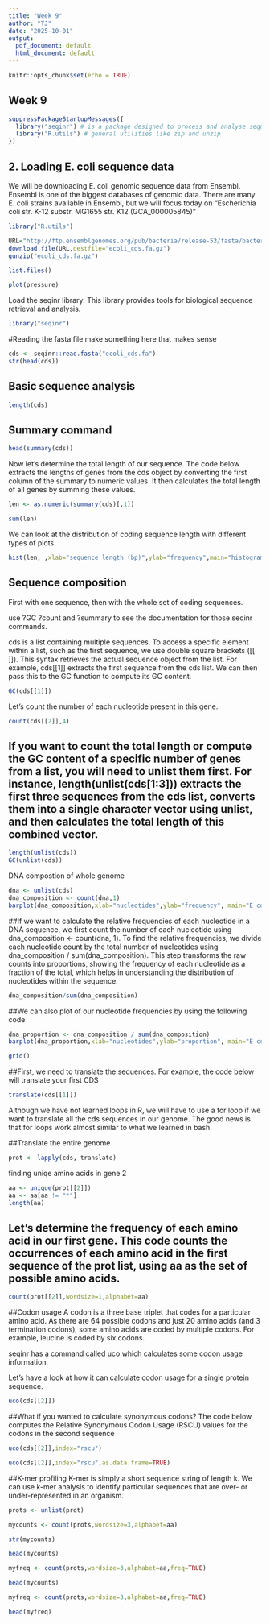 ```yaml
---
title: "Week 9"
author: "TJ"
date: "2025-10-01"
output:
  pdf_document: default
  html_document: default
---
```


```r
knitr::opts_chunk$set(echo = TRUE)
```

## Week 9 



```r
suppressPackageStartupMessages({
  library("seqinr") # is a package designed to process and analyse sequence data.
  library("R.utils") # general utilities like zip and unzip
})
```

## 2. Loading E. coli sequence data

We will be downloading E. coli genomic sequence data from Ensembl. Ensembl is one of the biggest databases of genomic data. There are many E. coli strains available in Ensembl, but we will focus today on “Escherichia coli str. K-12 substr. MG1655 str. K12 (GCA_000005845)”

```r
library("R.utils")

URL="http://ftp.ensemblgenomes.org/pub/bacteria/release-53/fasta/bacteria_0_collection/escherichia_coli_str_k_12_substr_mg1655_gca_000005845/cds/Escherichia_coli_str_k_12_substr_mg1655_gca_000005845.ASM584v2.cds.all.fa.gz"
download.file(URL,destfile="ecoli_cds.fa.gz")
gunzip("ecoli_cds.fa.gz")
```


```r
list.files()
```


```r
plot(pressure)
```

Load the seqinr library: This library provides tools for biological sequence retrieval and analysis.
```r
library("seqinr")
```

#Reading the fasta file 
make something here that makes sense 
```r
cds <- seqinr::read.fasta("ecoli_cds.fa")
str(head(cds))
```
## Basic sequence analysis 
```r
length(cds)
```
## Summary command 
```r
head(summary(cds))
```
Now let's determine the total length of our sequence. The code below extracts the lengths of genes from the cds object by converting the first column of the summary to numeric values. It then calculates the total length of all genes by summing these values.
```r
len <- as.numeric(summary(cds)[,1])

sum(len)
```
We can look at the distribution of coding sequence length with different types of plots.
```r
hist(len, ,xlab="sequence length (bp)",ylab="frequency",main="histogram of coding sequence length")
```
## Sequence composition
First with one sequence, then with the whole set of coding sequences.

use ?GC ?count and ?summary to see the documentation for those seqinr commands.

cds is a list containing multiple sequences. To access a specific element within a list, such as the first sequence, we use double square brackets ([[ ]]). This syntax retrieves the actual sequence object from the list. For example, cds[[1]] extracts the first sequence from the cds list. We can then pass this to the GC function to compute its GC content.
```r
GC(cds[[1]])
```
Let's count the number of each nucleotide present in this gene.
```r
count(cds[[2]],4)
```
## If you want to count the total length or compute the GC content of a specific number of genes from a list, you will need to unlist them first. For instance, length(unlist(cds[1:3])) extracts the first three sequences from the cds list, converts them into a single character vector using unlist, and then calculates the total length of this combined vector.
```r
length(unlist(cds))
GC(unlist(cds))
```
DNA compostion of whole genome 
```r
dna <- unlist(cds)
dna_composition <- count(dna,1)
barplot(dna_composition,xlab="nucleotides",ylab="frequency", main="E coli CDS composition")
```
##If we want to calculate the relative frequencies of each nucleotide in a DNA sequence, we first count the number of each nucleotide using dna_composition <- count(dna, 1). To find the relative frequencies, we divide each nucleotide count by the total number of nucleotides using dna_composition / sum(dna_composition). This step transforms the raw counts into proportions, showing the frequency of each nucleotide as a fraction of the total, which helps in understanding the distribution of nucleotides within the sequence.
```r
dna_composition/sum(dna_composition)
```
##We can also plot of our nucleotide frequencies by using the following code
```r
dna_proportion <- dna_composition / sum(dna_composition)
barplot(dna_proportion,xlab="nucleotides",ylab="proportion", main="E coli CDS composition")

grid()
```
##First, we need to translate the sequences. For example, the code below will translate your first CDS
```r
translate(cds[[1]])
```
Although we have not learned loops in R, we will have to use a for loop if we want to translate all the cds sequences in our genome. The good news is that for loops work almost similar to what we learned in bash.

##Translate the entire genome 
```r
prot <- lapply(cds, translate)
```
finding uniqe amino acids in gene 2
```r

aa <- unique(prot[[2]])
aa <- aa[aa != "*"]
length(aa)
```
## Let's determine the frequency of each amino acid in our first gene. This code counts the occurrences of each amino acid in the first sequence of the prot list, using aa as the set of possible amino acids. 
```r
count(prot[[2]],wordsize=1,alphabet=aa)
```
##Codon usage 
A codon is a three base triplet that codes for a particular amino acid. As there are 64 possible codons and just 20 amino acids (and 3 termination codons), some amino acids are coded by multiple codons. For example, leucine is coded by six codons.

seqinr has a command called uco which calculates some codon usage information.

Let’s have a look at how it can calculate codon usage for a single protein sequence.
```r
uco(cds[[2]])
```
##What if you wanted to calculate synonymous codons? The code below computes the Relative Synonymous Codon Usage (RSCU) values for the codons in the second sequence 
```r
uco(cds[[2]],index="rscu")
```
```r
uco(cds[[2]],index="rscu",as.data.frame=TRUE)
```
##K-mer profiling
K-mer is simply a short sequence string of length k. We can use k-mer analysis to identify particular sequences that are over- or under-represented in an organism.
```r
prots <- unlist(prot)

mycounts <- count(prots,wordsize=3,alphabet=aa)

str(mycounts)
```
```r
head(mycounts)
```
```r
myfreq <- count(prots,wordsize=3,alphabet=aa,freq=TRUE)
```
```r
head(mycounts)
```
```r
myfreq <- count(prots,wordsize=3,alphabet=aa,freq=TRUE)
```
```r
head(myfreq)

```


